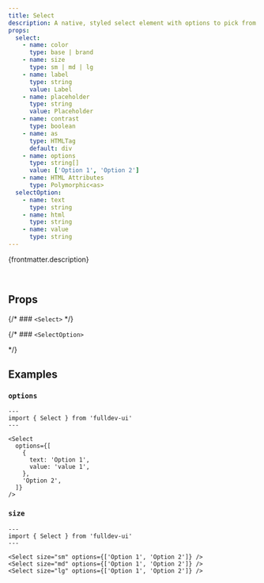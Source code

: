 ```yaml
---
title: Select
description: A native, styled select element with options to pick from.
props:
  select:
    - name: color
      type: base | brand
    - name: size
      type: sm | md | lg
    - name: label
      type: string
      value: Label
    - name: placeholder
      type: string
      value: Placeholder
    - name: contrast
      type: boolean
    - name: as
      type: HTMLTag
      default: div
    - name: options
      type: string[]
      value: ['Option 1', 'Option 2']
    - name: HTML Attributes
      type: Polymorphic<as>
  selectOption:
    - name: text
      type: string
    - name: html
      type: string
    - name: value
      type: string
---
```



{frontmatter.description}

<br />

<Story title={frontmatter.title} props={frontmatter.props.select} />

## Props

{/* ### `<Select>` */}

<PropsTable props={frontmatter.props.select} />

{/* ### `<SelectOption>`

<PropsTable props={frontmatter.props.selectOption} /> */}

## Examples

### `options`

```astro live
---
import { Select } from 'fulldev-ui'
---

<Select
  options={[
    {
      text: 'Option 1',
      value: 'value 1',
    },
    'Option 2',
  ]}
/>
```

### `size`

<SizeProp />

```astro live
---
import { Select } from 'fulldev-ui'
---

<Select size="sm" options={['Option 1', 'Option 2']} />
<Select size="md" options={['Option 1', 'Option 2']} />
<Select size="lg" options={['Option 1', 'Option 2']} />
```
